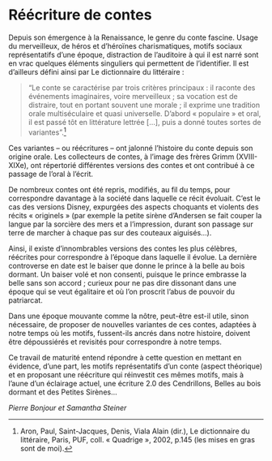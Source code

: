 # Réécriture de contes

Depuis son émergence à la Renaissance, le genre du conte fascine. Usage du merveilleux, de héros et d'héroïnes charismatiques, motifs sociaux représentatifs d'une époque, distraction de l'auditoire à qui il est narré sont en vrac quelques éléments singuliers qui permettent de l'identifier. Il est d'ailleurs défini ainsi par Le dictionnaire du littéraire : 

> "Le conte se caractérise par trois critères principaux : il raconte des événements imaginaires, voire merveilleux ; sa vocation est de distraire, tout en portant souvent une morale ; il exprime une tradition orale multiséculaire et quasi universelle. D'abord « populaire » et oral, il est passé tôt en littérature lettrée […], puis a donné toutes sortes de variantes".^[Aron, Paul, Saint-Jacques, Denis, Viala Alain (dir.), Le dictionnaire du littéraire, Paris, PUF, coll. « Quadrige », 2002, p.145 (les mises en gras sont de moi).]

Ces variantes – ou réécritures – ont jalonné l'histoire du conte depuis son origine orale. Les collecteurs de contes, à l'image des frères Grimm (XVIII-XIXe), ont répertorié différentes versions des contes et ont contribué à ce passage de l'oral à l'écrit. 

De nombreux contes ont été repris, modifiés, au fil du temps, pour correspondre davantage à la société dans laquelle ce récit évoluait. C'est le cas des versions Disney, expurgées des aspects choquants et violents des récits « originels » (par exemple la petite sirène d'Andersen se fait couper la langue par la sorcière des mers et a l'impression, durant son passage sur terre de marcher à chaque pas sur des couteaux aiguisés…).

Ainsi, il existe d'innombrables versions des contes les plus célèbres, réécrites pour correspondre à l'époque dans laquelle il évolue. La dernière controverse en date est le baiser que donne le prince à la belle au bois dormant. Un baiser volé et non consenti, puisque le prince embrasse la belle sans son accord ; curieux pour ne pas dire dissonant dans une époque qui se veut égalitaire et où l'on proscrit l'abus de pouvoir du patriarcat.

Dans une époque mouvante comme la nôtre, peut-être est-il utile, sinon nécessaire, de proposer de nouvelles variantes de ces contes, adaptées à notre temps où les motifs, fussent-ils ancrés dans notre histoire, doivent être dépoussiérés et revisités pour correspondre à notre temps.

Ce travail de maturité entend répondre à cette question en mettant en évidence, d'une part, les motifs représentatifs d'un conte (aspect théorique) et en proposant une réécriture qui réinvestit ces mêmes motifs, mais à l'aune d'un éclairage actuel, une écriture 2.0 des Cendrillons, Belles au bois dormant et des Petites Sirènes…

::: {.signature data-latex=""}
*Pierre Bonjour et Samantha Steiner*
:::